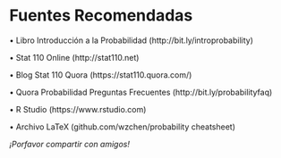 # Fuentes Recomendadas {#fuentes}

$\bullet$ Libro Introducción a la Probabilidad (http://bit.ly/introprobability)

$\bullet$ Stat 110 Online (http://stat110.net)

$\bullet$ Blog Stat 110 Quora (https://stat110.quora.com/)

$\bullet$ Quora Probabilidad Preguntas Frecuentes (http://bit.ly/probabilityfaq)

$\bullet$ R Studio (https://www.rstudio.com)

$\bullet$ Archivo LaTeX (github.com/wzchen/probability cheatsheet)

$\textit{¡Porfavor compartir con amigos!}$